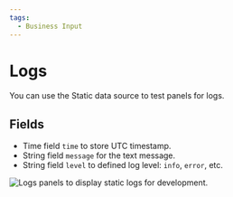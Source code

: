 ```yaml
---
tags:
  - Business Input
---
```



# Logs

You can use the Static data source to test panels for logs.

## Fields

- Time field `time` to store UTC timestamp.
- String field `message` for the text message.
- String field `level` to defined log level: `info`, `error`, etc.

<Image
  title="Logs panels to display static logs for development."
  src="/img/plugins/volkovlabs-static-datasource/logs.png"
/>
